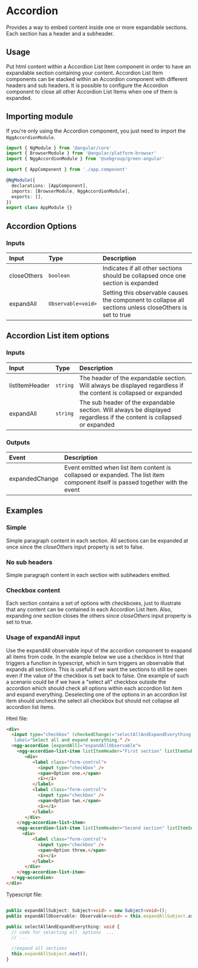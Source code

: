 
# Accordion

Provides a way to embed content inside one or more expandable sections. Each section has a header and a subheader.

## Usage

Put html content within a Accordion List Item component in order to have an expandable section containing your content. Accordion List Item components can be stacked within an Accordion component with different headers and sub headers. 
It is possible to configure the Accordion component to close all other Accordion List Items when one of them is expanded. 

## Importing module

If you're only using the Accordion component, you just need to import the `NggAccordionModule`.

```typescript
import { NgModule } from '@angular/core'
import { BrowserModule } from '@angular/platform-browser'
import { NggAccordionModule } from '@sebgroup/green-angular'

import { AppComponent } from './app.component'

@NgModule({
  declarations: [AppComponent],
  imports: [BrowserModule, NggAccordionModule],
  exports: [],
})
export class AppModule {}
```
## Accordion Options

### Inputs

|Input|Type|Description|
|:--------|:----------|:------|
|closeOthers|`boolean`|Indicates if all other sections should be collapsed once one section is expanded|
|expandAll|`Observable<void>`|Setting this observable causes the component to collapse all sections unless closeOthers is set to true|

## Accordion List item options

### Inputs

|Input|Type|Description|
|:--------|:----------|:------|
|listItemHeader|`string`|The header of the expandable section. Will always be displayed regardless if the content is collapsed or expanded|
|expandAll|`string`|The sub header of the expandable section. Will always be displayed regardless if the content is collapsed or expanded|

### Outputs

|Event|Description|
|:--------|:------|
|expandedChange|Event emitted when list item content is collapsed or expanded. The list item component itself is passed together with the event|

## Examples

### Simple 

Simple paragraph content in each section. All sections can be expanded at once since the *closeOthers* input property is set to false.

<Canvas>
    <Story id="components-accordion--simple" />
</Canvas>

### No sub headers

Simple paragraph content in each section with subheaders emitted.

<Canvas>
    <Story id="components-accordion--nosubheaders" />
</Canvas>


### Checkbox content

Each section contains a set of options with checkboxes, just to illustrate that any content can be contained in each Accordion List Item. Also, expanding one section closes the others since *closeOthers* input property is set to true.

<Canvas>
  <Story id="components-accordion--closeothers" />
</Canvas>

### Usage of expandAll input

Use the expandAll observable input of the accordion component to exapand all items from code. In the example below we use a checkbox in html that triggers a function in typescript, which in turn triggers an observable that expands all sections.
This is usefull if we want the sections to still be open even if the value of the checkbox is set back to false. 
One example of such a scenario could be if we have a "select all" checkbox outside the accordion which should check all options within each accordion list item and expand everything. Deselecting one of the options in an accordion list item should uncheck the select all checkbox but should not collapse all accordion list items.  

Html file:

```html
<div>
  <input type="checkbox" (checkedChange)="selectAllAndExpandEverything()
   label="Select all and expand everything." />
  <ngg-accordion [expandAll]="expandAllObservable">
    <ngg-accordion-list-item listItemHeader="First section" listItemSubHeader="The first section">
       <div>
          <label class="form-control">
            <input type="checkbox" />
            <span>Option one.</span>
            <i></i>
          </label>
          <label class="form-control">
            <input type="checkbox" />
            <span>Option two.</span>
            <i></i>
          </label>
       </div>
    </ngg-accordion-list-item>
    <ngg-accordion-list-item listItemHeader="Second section" listItemSubHeader="The second section">
      <div>
          <label class="form-control">
            <input type="checkbox" />
            <span>Option three.</span>
            <i></i>
          </label>
       </div>
    </ngg-accordion-list-item>
  </ngg-accordion>
</div>

```

Typescript file:

```typescript

public expandAllSubject: Subject<void> = new Subject<void>();
public expandAllObservable: Observable<void> = this.expandAllSubject.asObservable();

public selectAllAndExpandEverything: void {
  // code for selecting all  options  ...
  // ...

  //expand all sections
  this.expandAllSubject.next(); 
}
```

